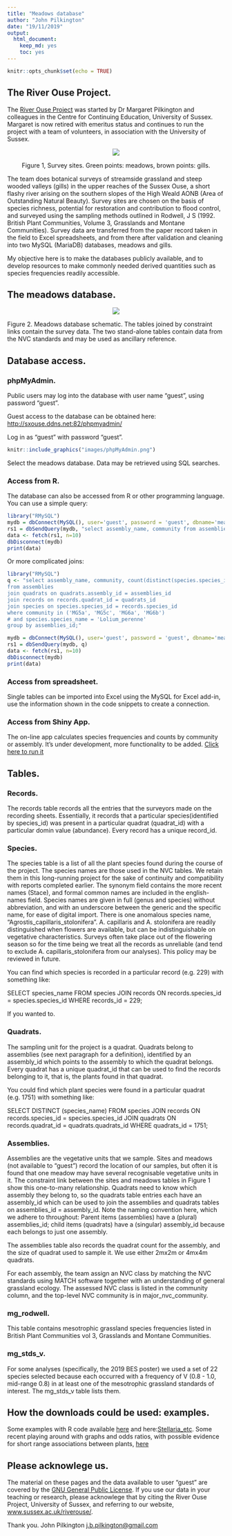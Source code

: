 ```yaml
---
title: "Meadows database"
author: "John Pilkington"
date: "19/11/2019"
output: 
  html_document: 
    keep_md: yes
    toc: yes
---
```


```r
knitr::opts_chunk$set(echo = TRUE)
```

## The River Ouse Project.

The [River Ouse Project](http://www.sussex.ac.uk/riverouse/) was started by Dr Margaret Pilkington and colleagues in the Centre for Continuing Education, University of Sussex. Margaret is now retired with emeritus status and continues to run the project with a team of volunteers, in association with the University of Sussex.
<center>
![](images/survey_sites2.png)

Figure 1, Survey sites. Green points: meadows, brown points: gills.

</center>
The team does botanical surveys of streamside grassland and steep wooded valleys (gills) in the upper reaches of the Sussex Ouse, a short flashy river arising on the southern slopes of the High Weald AONB (Area of Outstanding Natural Beauty). Survey sites are chosen on the basis of species richness, potential for restoration and contribution to flood control, and surveyed using the sampling methods outlined in Rodwell, J S (1992. British Plant Communities, Volume 3, Grasslands and Montane Communities). Survey data are transferred from the paper record taken in the field to Excel spreadsheets, and from there after validation and cleaning into two MySQL (MariaDB) databases, meadows and gills.

My objective here is to make the databases publicly available, and to develop resources to make commonly needed derived quantities such as species frequencies readily accessible.

## The meadows database.

<center>
![](images/meadows_db2.png)
</center>
Figure 2. Meadows database schematic. The tables joined by constraint links contain the survey data. The two stand-alone tables contain data from the NVC standards and may be used as ancillary reference. 

## Database access.

### phpMyAdmin.
Public users may log into the database with user name "guest", using password "guest".

Guest access to the database can be obtained here:
<http://sxouse.ddns.net:82/phpmyadmin/>

Log in as "guest" with password "guest".

```r
knitr::include_graphics("images/phpMyAdmin.png")
```

Select the meadows database. Data may be retrieved using SQL searches.

### Access from R.
The database can also be accessed from R or other programming language. You can use a simple query:

```r
library("RMySQL")
mydb = dbConnect(MySQL(), user='guest', password = 'guest', dbname='meadows', port = 3306, host='sxouse.ddns.net')
rs1 = dbSendQuery(mydb, "select assembly_name, community from assemblies where community is not null;")
data <- fetch(rs1, n=10)
dbDisconnect(mydb)
print(data)
```

Or more complicated joins:

```r
library("RMySQL")
q <- "select assembly_name, community, count(distinct(species.species_id))
from assemblies
join quadrats on quadrats.assembly_id = assemblies_id
join records on records.quadrat_id = quadrats_id
join species on species.species_id = records.species_id
where community in ('MG5a', 'MG5c', 'MG6a', 'MG6b')
# and species.species_name = 'Lolium_perenne'
group by assemblies_id;" 

mydb = dbConnect(MySQL(), user='guest', password = 'guest', dbname='meadows', port = 3306, host='sxouse.ddns.net')
rs1 = dbSendQuery(mydb, q)
data <- fetch(rs1, n=10)
dbDisconnect(mydb)
print(data)
```
### Access from spreadsheet.
Single tables can be imported into Excel using the MySQL for Excel add-in, use the information shown in the code snippets to create a connection.

### Access from Shiny App.
The on-line app calculates species frequencies and counts by community or assembly. It's under development, more functionality to be added.
[Click here to run it]( https://sussexouse.shinyapps.io/River-Ouse-Project-databases/)

## Tables.

### Records.
The records table records all the entries that the surveyors made on the recording sheets. Essentially, it records that a particular species(identified by species_id) was present in a particular quadrat (quadrat_id) with a particular domin value (abundance). Every record has a unique record_id.

### Species.
The species table is a list of all the plant species found during the course of the project. The species names are those used in the NVC tables. We retain them in this long-running project for the sake of continuity and compatibility with reports completed earlier. The synonym field contains the more recent names (Stace), and formal common names are included in the english-names field. Species names are given in full (genus and species) without abbreviation, and with an underscore between the generic and the specific name, for ease of digital import. There is one anomalous species name, "Agrostis_capillaris_stolonifera". A. capillaris and A. stolonifera are readily distinguished when flowers are available, but can be indistinguishable on vegetative characteristics. Surveys often take place out of the flowering season so for the time being we treat all the records as unreliable (and tend to exclude A. capillaris_stolonifera from our analyses). This policy may be reviewed in future.

You can find which species is recorded in a particular record (e.g. 229) with something like: 

SELECT species_name FROM species JOIN records ON records.species_id = species.species_id WHERE records_id = 229;

If you wanted to.

### Quadrats.
The sampling unit for the project is a quadrat. Quadrats belong to assemblies (see next paragraph for a definition), identified by an assembly_id which points to the assembly to which the quadrat belongs. Every quadrat has a unique quadrat_id that can be used to find the records belonging to it, that is, the plants found in that quadrat. 

You could find which plant species were found in a particular quadrat (e.g. 1751) with something like:

SELECT DISTINCT (species_name) FROM species 
  JOIN records ON records.species_id = species.species_id
  JOIN quadrats ON records.quadrat_id = quadrats.quadrats_id
WHERE quadrats_id = 1751;

### Assemblies.
Assemblies are the vegetative units that we sample. Sites and meadows (not available to "guest") record the location of our samples, but often it is found that one meadow may have several recognisable vegetative units in it. The constraint link between the sites and meadows tables in Figure 1 show this one-to-many relationship. Quadrats need to know which assembly they belong to, so the quadrats table entries each have an assembly_id which can be used to join the assemblies and quadrats tables on assemblies_id = assembly_id. Note the naming convention here, which we adhere to throughout: Parent items (assemblies) have a (plural) assemblies_id; child items (quadrats) have a (singular) assembly_id because each belongs to just one assembly.

The assemblies table also records the quadrat count for the assembly, and the size of quadrat used to sample it. We use either 2mx2m or 4mx4m quadrats.

For each assembly, the team assign an NVC class by matching the NVC standards using MATCH software together with an understanding of general grassland ecology. The assessed NVC class is listed in the community column, and the top-level NVC community is in major_nvc_community.

### mg_rodwell.
This table contains mesotrophic grassland species frequencies listed in British Plant Communities vol 3, Grasslands and Montane Communities.

### mg_stds_v.
For some analyses (specifically, the 2019 BES poster) we used a set of 22 species selected because each occurred with a frequency of V (0.8 - 1.0, mid-range 0.8) in at least one of the mesotrophic grassland standards of interest. The mg_stds_v table lists them.

## How the downloads could be used: examples.
Some examples with R code available [here](Notebook.nb.html) and here:[Stellaria_etc](stellaria_etc.nb.html).
Some recent playing around with graphs and odds ratios, with possible evidence for short range associations between plants, [here](igraph_notebook3.nb.html)

## Please acknowlege us.
The material on these pages and the data available to user "guest" are covered by the [GNU General Public License](LICENSE.txt). If you use our data in your teaching or research, please acknowlege that by citing the River Ouse Project, University of Sussex, and referring to our website, [www.sussex.ac.uk/riverouse/](http://www.sussex.ac.uk/riverouse/).

Thank you.
John Pilkington
<j.b.pilkington@gmail.com>

